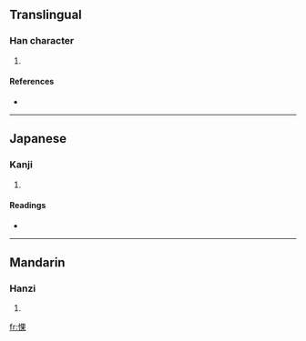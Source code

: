 ==Translingual==

===Han character===
{{Han char|rn=61|rad=心|as=08|sn=11|four=9609<sub>4</sub>|canj=心田木 (PWD)}}

# {{defn|Han|sort=心08}}

====References====
* {{Han ref|kx=0390.040|dkj=10760|dj=0724.040|hdz=42315.050|uh=60C8|ud=24776|bh=D55D|bd=54621}}

----

==Japanese==

===Kanji===
{{ja-kanji|grade=|rs=心08}}

# {{defn|Japanese}}

====Readings====
* {{ja-readings|on=[[か]] (ka)|kun=[[いさましい]] (isamashii)}}

----

==Mandarin==

===Hanzi===
{{cmn-hanzi|pin=[[guǒ]] ([[guo3]])|wg=kuo<sup>3</sup>}}

# {{defn|Mandarin}}

[[fr:惈]]